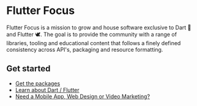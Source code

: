 # Flutter Focus
Flutter Focus is a mission to grow and house software exclusive to Dart 🎯 and Flutter 🕊. The goal is to provide the community with a range of libraries, tooling and educational content that follows a finely defined consistency across API's, packaging and resource formatting.

## Get started
- [Get the packages](#get-the-packages) 
- [Learn about Dart / Flutter]() 
- [Need a Mobile App, Web Design or Video Marketing?](https://cyberpod.nz) 
